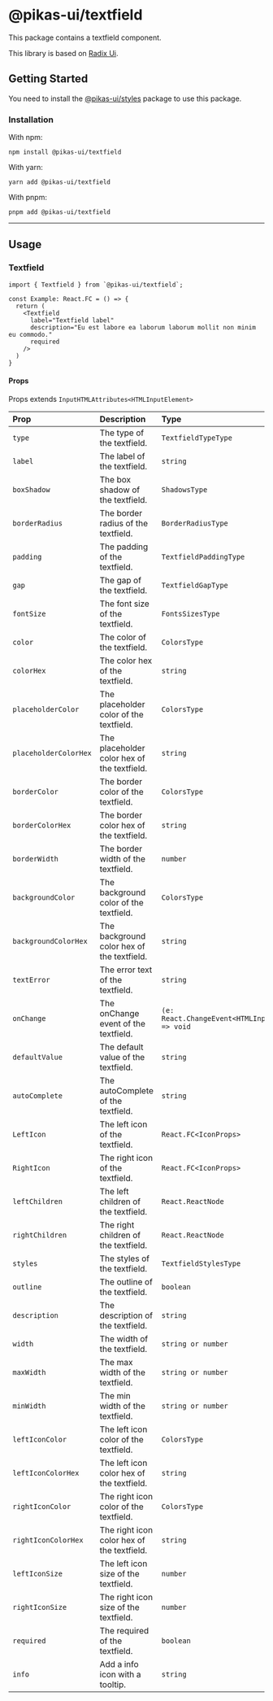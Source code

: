 

<NextSeo title="Textfield" />

# @pikas-ui/textfield

This package contains a textfield component.

This library is based on [Radix Ui](https://www.radix-ui.com/).

## Getting Started

You need to install the <a href={stylesLink}>@pikas-ui/styles</a> package to use this package.

### Installation

With npm:

```
npm install @pikas-ui/textfield
```

With yarn:

```
yarn add @pikas-ui/textfield
```

With pnpm:

```
pnpm add @pikas-ui/textfield
```

---

## Usage

### Textfield

<TextfieldExample />

```tsx
import { Textfield } from `@pikas-ui/textfield`;

const Example: React.FC = () => {
  return (
    <Textfield
      label="Textfield label"
      description="Eu est labore ea laborum laborum mollit non minim eu commodo."
      required
    />
  )
}
```

#### Props

Props extends `InputHTMLAttributes<HTMLInputElement>`

| Prop                  | Description                                 | Type                                               | Default             |
| :-------------------- | :------------------------------------------ | :------------------------------------------------- | :------------------ |
| `type`                | The type of the textfield.                  | `TextfieldTypeType`                                | `"text"`            |
| `label`               | The label of the textfield.                 | `string`                                           | -                   |
| `boxShadow`           | The box shadow of the textfield.            | `ShadowsType`                                      | `"DIMINUTION_1"`    |
| `borderRadius`        | The border radius of the textfield.         | `BorderRadiusType`                                 | `"md"`              |
| `padding`             | The padding of the textfield.               | `TextfieldPaddingType`                             | `"md"`              |
| `gap`                 | The gap of the textfield.                   | `TextfieldGapType`                                 | -                   |
| `fontSize`            | The font size of the textfield.             | `FontsSizesType`                                   | `"EM-MEDIUM"`       |
| `color`               | The color of the textfield.                 | `ColorsType`                                       | -                   |
| `colorHex`            | The color hex of the textfield.             | `string`                                           | -                   |
| `placeholderColor`    | The placeholder color of the textfield.     | `ColorsType`                                       | -                   |
| `placeholderColorHex` | The placeholder color hex of the textfield. | `string`                                           | -                   |
| `borderColor`         | The border color of the textfield.          | `ColorsType`                                       | `"TRANSPARENT"`     |
| `borderColorHex`      | The border color hex of the textfield.      | `string`                                           | -                   |
| `borderWidth`         | The border width of the textfield.          | `number`                                           | `0`                 |
| `backgroundColor`     | The background color of the textfield.      | `ColorsType`                                       | `"GRAY_LIGHTEST_1"` |
| `backgroundColorHex`  | The background color hex of the textfield.  | `string`                                           | -                   |
| `textError`           | The error text of the textfield.            | `string`                                           | -                   |
| `onChange`            | The onChange event of the textfield.        | `(e: React.ChangeEvent<HTMLInputElement>) => void` | -                   |
| `defaultValue`        | The default value of the textfield.         | `string`                                           | -                   |
| `autoComplete`        | The autoComplete of the textfield.          | `string`                                           | -                   |
| `LeftIcon`            | The left icon of the textfield.             | `React.FC<IconProps>`                              | -                   |
| `RightIcon`           | The right icon of the textfield.            | `React.FC<IconProps>`                              | -                   |
| `leftChildren`        | The left children of the textfield.         | `React.ReactNode`                                  | -                   |
| `rightChildren`       | The right children of the textfield.        | `React.ReactNode`                                  | -                   |
| `styles`              | The styles of the textfield.                | `TextfieldStylesType`                              | -                   |
| `outline`             | The outline of the textfield.               | `boolean`                                          | `true`              |
| `description`         | The description of the textfield.           | `string`                                           | -                   |
| `width`               | The width of the textfield.                 | `string or number`                                 | `"100%"`            |
| `maxWidth`            | The max width of the textfield.             | `string or number`                                 | `"100%"`            |
| `minWidth`            | The min width of the textfield.             | `string or number`                                 | -                   |
| `leftIconColor`       | The left icon color of the textfield.       | `ColorsType`                                       | -                   |
| `leftIconColorHex`    | The left icon color hex of the textfield.   | `string`                                           | -                   |
| `rightIconColor`      | The right icon color of the textfield.      | `ColorsType`                                       | -                   |
| `rightIconColorHex`   | The right icon color hex of the textfield.  | `string`                                           | -                   |
| `leftIconSize`        | The left icon size of the textfield.        | `number`                                           | -                   |
| `rightIconSize`       | The right icon size of the textfield.       | `number`                                           | -                   |
| `required`            | The required of the textfield.              | `boolean`                                          | `false`             |
| `info`                | Add a info icon with a tooltip.             | `string`                                           | -                   |
